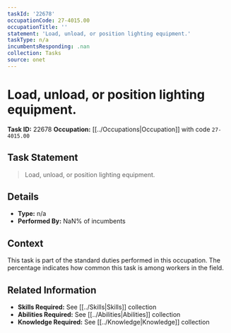 ```yaml
---
taskId: '22678'
occupationCode: 27-4015.00
occupationTitle: ''
statement: 'Load, unload, or position lighting equipment.'
taskType: n/a
incumbentsResponding: .nan
collection: Tasks
source: onet
---
```

# Load, unload, or position lighting equipment.

**Task ID:** 22678
**Occupation:** [[../Occupations|Occupation]] with code `27-4015.00`

## Task Statement

> Load, unload, or position lighting equipment.

## Details

- **Type:** n/a
- **Performed By:** NaN% of incumbents

## Context

This task is part of the standard duties performed in this occupation. The percentage indicates how common this task is among workers in the field.

## Related Information

- **Skills Required:** See [[../Skills|Skills]] collection
- **Abilities Required:** See [[../Abilities|Abilities]] collection
- **Knowledge Required:** See [[../Knowledge|Knowledge]] collection
